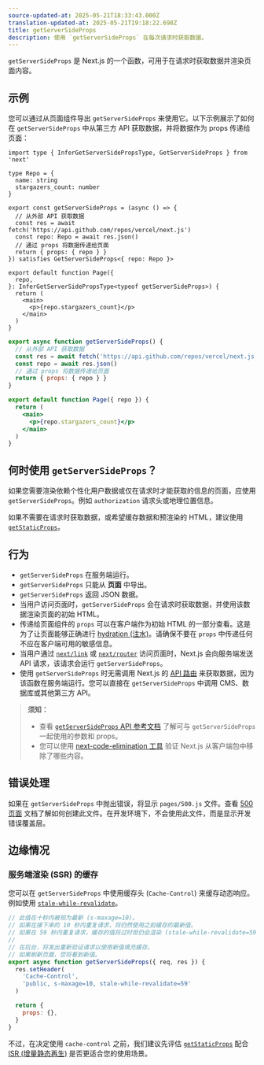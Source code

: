 ```yaml
---
source-updated-at: 2025-05-21T18:33:43.000Z
translation-updated-at: 2025-05-21T19:18:22.698Z
title: getServerSideProps
description: 使用 `getServerSideProps` 在每次请求时获取数据。
---
```


`getServerSideProps` 是 Next.js 的一个函数，可用于在请求时获取数据并渲染页面内容。

## 示例

您可以通过从页面组件导出 `getServerSideProps` 来使用它。以下示例展示了如何在 `getServerSideProps` 中从第三方 API 获取数据，并将数据作为 props 传递给页面：

```tsx filename="pages/index.tsx" switcher
import type { InferGetServerSidePropsType, GetServerSideProps } from 'next'

type Repo = {
  name: string
  stargazers_count: number
}

export const getServerSideProps = (async () => {
  // 从外部 API 获取数据
  const res = await fetch('https://api.github.com/repos/vercel/next.js')
  const repo: Repo = await res.json()
  // 通过 props 将数据传递给页面
  return { props: { repo } }
}) satisfies GetServerSideProps<{ repo: Repo }>

export default function Page({
  repo,
}: InferGetServerSidePropsType<typeof getServerSideProps>) {
  return (
    <main>
      <p>{repo.stargazers_count}</p>
    </main>
  )
}
```

```jsx filename="pages/index.js" switcher
export async function getServerSideProps() {
  // 从外部 API 获取数据
  const res = await fetch('https://api.github.com/repos/vercel/next.js')
  const repo = await res.json()
  // 通过 props 将数据传递给页面
  return { props: { repo } }
}

export default function Page({ repo }) {
  return (
    <main>
      <p>{repo.stargazers_count}</p>
    </main>
  )
}
```

## 何时使用 `getServerSideProps`？

如果您需要渲染依赖个性化用户数据或仅在请求时才能获取的信息的页面，应使用 `getServerSideProps`。例如 `authorization` 请求头或地理位置信息。

如果不需要在请求时获取数据，或希望缓存数据和预渲染的 HTML，建议使用 [`getStaticProps`](/docs/pages/building-your-application/data-fetching/get-static-props)。

## 行为

- `getServerSideProps` 在服务端运行。
- `getServerSideProps` 只能从 **页面** 中导出。
- `getServerSideProps` 返回 JSON 数据。
- 当用户访问页面时，`getServerSideProps` 会在请求时获取数据，并使用该数据渲染页面的初始 HTML。
- 传递给页面组件的 `props` 可以在客户端作为初始 HTML 的一部分查看。这是为了让页面能够正确进行 [hydration (注水)](https://react.dev/reference/react-dom/hydrate)。请确保不要在 `props` 中传递任何不应在客户端可用的敏感信息。
- 当用户通过 [`next/link`](/docs/pages/api-reference/components/link) 或 [`next/router`](/docs/pages/api-reference/functions/use-router) 访问页面时，Next.js 会向服务端发送 API 请求，该请求会运行 `getServerSideProps`。
- 使用 `getServerSideProps` 时无需调用 Next.js 的 [API 路由](/docs/pages/building-your-application/routing/api-routes) 来获取数据，因为该函数在服务端运行。您可以直接在 `getServerSideProps` 中调用 CMS、数据库或其他第三方 API。

> **须知：**
>
> - 查看 [`getServerSideProps` API 参考文档](/docs/pages/api-reference/functions/get-server-side-props) 了解可与 `getServerSideProps` 一起使用的参数和 props。
> - 您可以使用 [next-code-elimination 工具](https://next-code-elimination.vercel.app/) 验证 Next.js 从客户端包中移除了哪些内容。

## 错误处理

如果在 `getServerSideProps` 中抛出错误，将显示 `pages/500.js` 文件。查看 [500 页面](/docs/pages/building-your-application/routing/custom-error#500-page) 文档了解如何创建此文件。在开发环境下，不会使用此文件，而是显示开发错误覆盖层。

## 边缘情况

### 服务端渲染 (SSR) 的缓存

您可以在 `getServerSideProps` 中使用缓存头 (`Cache-Control`) 来缓存动态响应。例如使用 [`stale-while-revalidate`](https://web.dev/stale-while-revalidate/)。

```jsx
// 此值在十秒内被视为最新 (s-maxage=10)。
// 如果在接下来的 10 秒内重复请求，将仍然使用之前缓存的最新值。
// 如果在 59 秒内重复请求，缓存的值将过时但仍会渲染 (stale-while-revalidate=59)。
//
// 在后台，将发出重新验证请求以使用新值填充缓存。
// 如果刷新页面，您将看到新值。
export async function getServerSideProps({ req, res }) {
  res.setHeader(
    'Cache-Control',
    'public, s-maxage=10, stale-while-revalidate=59'
  )

  return {
    props: {},
  }
}
```

不过，在决定使用 `cache-control` 之前，我们建议先评估 [`getStaticProps`](/docs/pages/building-your-application/data-fetching/get-static-props) 配合 [ISR (增量静态再生)](/docs/pages/guides/incremental-static-regeneration) 是否更适合您的使用场景。